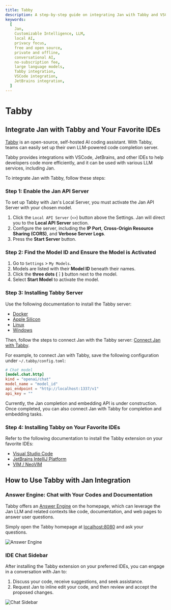 ```yaml
---
title: Tabby
description: A step-by-step guide on integrating Jan with Tabby and VSCode, JetBrains, or other IDEs.
keywords:
  [
    Jan,
    Customizable Intelligence, LLM,
    local AI,
    privacy focus,
    free and open source,
    private and offline,
    conversational AI,
    no-subscription fee,
    large language models,
    Tabby integration,
    VSCode integration,
    JetBrains integration,
  ]
---
```



# Tabby

## Integrate Jan with Tabby and Your Favorite IDEs

[Tabby](https://www.tabbyml.com/) is an open-source, self-hosted AI coding assistant.
With Tabby, teams can easily set up their own LLM-powered code completion server.

Tabby provides integrations with VSCode, JetBrains, and other IDEs to help developers code more efficiently,
and it can be used with various LLM services, including Jan.

To integrate Jan with Tabby, follow these steps:

<Steps>

### Step 1: Enable the Jan API Server

To set up Tabby with Jan's Local Server, you must activate the Jan API Server with your chosen model.

1. Click the `Local API Server` (`<>`) button above the Settings. Jan will direct you to the **Local API Server** section.
2. Configure the server, including the **IP Port**, **Cross-Origin Resource Sharing (CORS)**, and **Verbose Server Logs**.
3. Press the **Start Server** button.

### Step 2: Find the Model ID and Ensure the Model is Activated

1. Go to `Settings` > `My Models`.
2. Models are listed with their **Model ID** beneath their names.
3. Click the **three dots (⋮)** button next to the model.
4. Select **Start Model** to activate the model.

### Step 3: Installing Tabby Server

Use the following documentation to install the Tabby server:
- [Docker](https://tabby.tabbyml.com/docs/quick-start/installation/docker/)
- [Apple Silicon](https://tabby.tabbyml.com/docs/quick-start/installation/apple/)
- [Linux](https://tabby.tabbyml.com/docs/quick-start/installation/linux/)
- [Windows](https://tabby.tabbyml.com/docs/quick-start/installation/windows/)

Then, follow the steps to connect Jan with the Tabby server:
[Connect Jan with Tabby](https://tabby.tabbyml.com/docs/references/models-http-api/jan.ai/).

For example, to connect Jan with Tabby, save the following configuration under `~/.tabby/config.toml`:

```toml title="~/.tabby/config.toml"
# Chat model
[model.chat.http]
kind = "openai/chat"
model_name = "model_id"
api_endpoint = "http://localhost:1337/v1"
api_key = ""
```

Currently, the Jan completion and embedding API is under construction.
Once completed, you can also connect Jan with Tabby for completion and embedding tasks.

### Step 4: Installing Tabby on Your Favorite IDEs

Refer to the following documentation to install the Tabby extension on your favorite IDEs:
- [Visual Studio Code](https://tabby.tabbyml.com/docs/extensions/installation/vscode/)
- [JetBrains IntelliJ Platform](https://tabby.tabbyml.com/docs/extensions/installation/intellij/)
- [VIM / NeoVIM](https://tabby.tabbyml.com/docs/extensions/installation/vim/)

</Steps>

## How to Use Tabby with Jan Integration

### Answer Engine: Chat with Your Codes and Documentation

Tabby offers an [Answer Engine](https://tabby.tabbyml.com/docs/administration/answer-engine/) on the homepage,
which can leverage the Jan LLM and related contexts like code, documentation, and web pages to answer user questions.

Simply open the Tabby homepage at [localhost:8080](http://localhost:8080) and ask your questions.

![Answer Engine](./_assets/tabby-answer-engine.png)

### IDE Chat Sidebar

After installing the Tabby extension on your preferred IDEs, you can engage in a conversation with Jan to:

1. Discuss your code, receive suggestions, and seek assistance.
2. Request Jan to inline edit your code, and then review and accept the proposed changes.

![Chat Sidebar](./_assets/tabby-chat-sidebar.png)